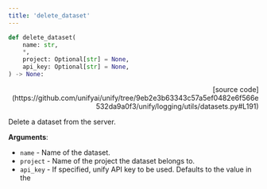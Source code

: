 ```yaml
---
title: 'delete_dataset'
---
```


```python
def delete_dataset(
    name: str,
    *,
    project: Optional[str] = None,
    api_key: Optional[str] = None,
) -> None:
```

<p align="right">[source code](https://github.com/unifyai/unify/tree/9eb2e3b63343c57a5ef0482e6f566e532da9a0f3/unify/logging/utils/datasets.py#L191)</p>

Delete a dataset from the server.

**Arguments**:

- `name` - Name of the dataset.
- `project` - Name of the project the dataset belongs to.
- `api_key` - If specified, unify API key to be used. Defaults to the value in the